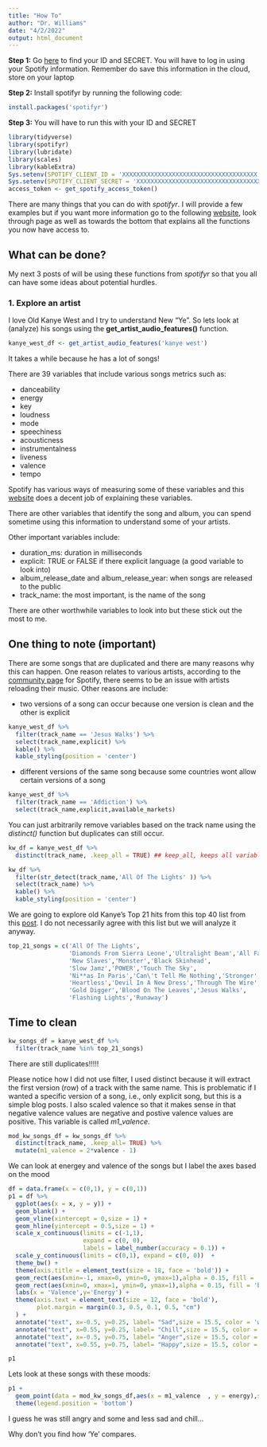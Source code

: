 ```yaml
---
title: "How To"
author: "Dr. Williams"
date: "4/2/2022"
output: html_document
---
```







**Step 1:** Go [here](https://developer.spotify.com/dashboard/login) to find your ID and SECRET. You will have to log in using your Spotify information. Remember do save this information in the cloud, store on your laptop

**Step 2:** Install spotifyr by running the following code:

```r
install.packages('spotifyr')
```


**Step 3:** You will have to run this with your ID and SECRET

```r
library(tidyverse)
library(spotifyr)
library(lubridate)
library(scales)
library(kableExtra)
Sys.setenv(SPOTIFY_CLIENT_ID = 'XXXXXXXXXXXXXXXXXXXXXXXXXXXXXXXXXXXXXX')
Sys.setenv(SPOTIFY_CLIENT_SECRET = 'XXXXXXXXXXXXXXXXXXXXXXXXXXXXXXXXXXXXXX')
access_token <- get_spotify_access_token()
```



There are many things that you can do with *spotifyr*. I will provide a few 
examples but if you want more information go to the following [website](https://www.rdocumentation.org/packages/spotifyr/versions/2.1.1), look through page as well as towards the bottom that explains all the functions you now have access to.


## What can be done?
My next 3 posts of will be using these functions from *spotifyr* so that you all can have some ideas about potential hurdles.


### 1. Explore an artist
I love Old Kanye West and I try to understand New "Ye". So lets look at (analyze) his songs using the **get_artist_audio_features()** function.

```r
kanye_west_df <- get_artist_audio_features('kanye west') 
```
It takes a while because he has a lot of songs!

There are 39 variables that include various songs metrics such as:

- danceability 
- energy
- key
- loudness
- mode
- speechiness
- acousticness
- instrumentalness             
- liveness 
- valence
- tempo

Spotify has various ways of measuring some of these variables and this [website](https://www.theverge.com/tldr/2018/2/5/16974194/spotify-recommendation-algorithm-playlist-hack-nelson) does a decent job of explaining these variables.

There are other variables that identify the song and album, you can spend 
sometime using this information to understand some of your artists. 

Other important variables include:

- duration_ms: duration in milliseconds
- explicit: TRUE or FALSE if there explicit language (a good variable to look into)
- album_release_date and album_release_year: when songs are released to the public
- track_name: the most important, is the name of the song

There are other worthwhile variables to look into but these stick out the most to me. 


## One thing to note (important)

There are some songs that are duplicated and there are many reasons why this can happen. One reason relates to various artists, according to the [community page](https://community.spotify.com/t5/iOS-iPhone-iPad/Duplicates-of-the-same-albums/td-p/4542505) for Spotify, there seems to be an issue with artists reloading their music. Other reasons are include:

- two versions of a song can occur because one version is clean and the other is explicit

```r
kanye_west_df %>% 
  filter(track_name == 'Jesus Walks') %>% 
  select(track_name,explicit) %>% 
  kable() %>% 
  kable_styling(position = 'center')
```

- different versions of the same song because some countries wont allow certain versions of a song 
```r
kanye_west_df %>% 
  filter(track_name == 'Addiction') %>% 
  select(track_name,explicit,available_markets)
```


You can just arbitrarily remove variables based on the track name using the *distinct()* function but duplicates can still occur.
```r
kw_df = kanye_west_df %>% 
  distinct(track_name, .keep_all = TRUE) ## keep_all, keeps all variable

kw_df %>% 
  filter(str_detect(track_name,'All Of The Lights' )) %>% 
  select(track_name) %>% 
  kable() %>% 
  kable_styling(position = 'center')
```



We are going to explore old Kanye's Top 21 hits from this top 40 list from this  [post](https://www.highsnobiety.com/p/best-kanye-west-songs/). I do not necessarily agree with this list but we will analyze it anyway.


```r
top_21_songs = c('All Of The Lights',
                 'Diamonds From Sierra Leone','Ultralight Beam','All Falls Down',
                 'New Slaves','Monster','Black Skinhead',
                 'Slow Jamz','POWER','Touch The Sky',
                 'Ni**as In Paris','Can\'t Tell Me Nothing','Stronger',
                 'Heartless','Devil In A New Dress','Through The Wire',
                 'Gold Digger','Blood On The Leaves','Jesus Walks',
                 'Flashing Lights','Runaway')
```

## Time to clean

```r
kw_songs_df = kanye_west_df %>% 
  filter(track_name %in% top_21_songs) 
```

There are still duplicates!!!!!



Please notice how I did not use filter, I used distinct because it will extract the first version (row) of a track with the same name. This is problematic if I wanted a specific version of a song, i.e., only explicit song, but this is a simple blog posts. I also scaled valence so that it makes sense in that negative valence values are negative and postive valence values are positive. This variable is called *m1_valence*.
```r
mod_kw_songs_df = kw_songs_df %>% 
  distinct(track_name, .keep_all= TRUE) %>% 
  mutate(m1_valence = 2*valence - 1)
```


We can look at energey and valence of the songs but I label the axes based on the mood
```r
df = data.frame(x = c(0,1), y = c(0,1))
p1 = df %>% 
  ggplot(aes(x = x, y = y)) +
  geom_blank() +
  geom_vline(xintercept = 0,size = 1) +
  geom_hline(yintercept = 0.5,size = 1) +
  scale_x_continuous(limits = c(-1,1), 
                     expand = c(0, 0),
                     labels = label_number(accuracy = 0.1)) +
  scale_y_continuous(limits = c(0,1), expand = c(0, 0))  +
  theme_bw() +
  theme(axis.title = element_text(size = 18, face = 'bold')) +
  geom_rect(aes(xmin=-1, xmax=0, ymin=0, ymax=1),alpha = 0.15, fill = 'red') +
  geom_rect(aes(xmin=0, xmax=1, ymin=0, ymax=1),alpha = 0.15, fill = 'blue') +
  labs(x = 'Valence',y='Energy') +
  theme(axis.text = element_text(size = 12, face = 'bold'),
        plot.margin = margin(0.3, 0.5, 0.1, 0.5, "cm")
  ) +
  annotate("text", x=-0.5, y=0.25, label= "Sad",size = 15.5, color = 'white') +
  annotate("text", x=0.55, y=0.25, label= "Chill",size = 15.5, color = 'white') +
  annotate("text", x=-0.5, y=0.75, label= "Anger",size = 15.5, color = 'white') +
  annotate("text", x=0.55, y=0.75, label= "Happy",size = 15.5, color = 'white')

p1
```



Lets look at these songs with these moods:
```r
p1 +
  geom_point(data = mod_kw_songs_df,aes(x = m1_valence  , y = energy),size = 2.1) + 
  theme(legend.position = 'bottom')
```



I guess he was still angry and some and less sad and chill...

Why don't you find how 'Ye' compares.
